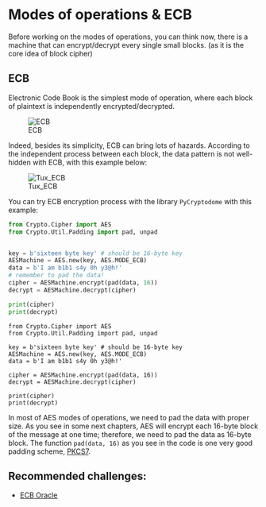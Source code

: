 # Modes of operations & ECB {#sec-Symmetric}

Before working on the modes of operations, you can think now, there is a machine that can encrypt/decrypt every single small blocks. (as it is the core idea of block cipher)

## ECB 

Electronic Code Book is the simplest mode of operation, where each block of plaintext is independently encrypted/decrypted. 

![ECB](/images/ECB.png)

Indeed, besides its simplicity, ECB can bring lots of hazards. According to the independent process between each block, the data pattern is not well-hidden with ECB, with this example below: 

![Tux_ECB](/images/tux_ecb.png)

You can try ECB encryption process with the library `PyCryptodome` with this example:

```Python
from Crypto.Cipher import AES
from Crypto.Util.Padding import pad, unpad


key = b'sixteen byte key' # should be 16-byte key
AESMachine = AES.new(key, AES.MODE_ECB)
data = b'I am b1b1 s4y 0h y3@h!'
# remember to pad the data!
cipher = AESMachine.encrypt(pad(data, 16))
decrypt = AESMachine.decrypt(cipher)

print(cipher)
print(decrypt)
```
```sagemath
from Crypto.Cipher import AES
from Crypto.Util.Padding import pad, unpad

key = b'sixteen byte key' # should be 16-byte key
AESMachine = AES.new(key, AES.MODE_ECB)
data = b'I am b1b1 s4y 0h y3@h!'

cipher = AESMachine.encrypt(pad(data, 16))
decrypt = AESMachine.decrypt(cipher)

print(cipher)
print(decrypt)
```

::: {.callout-important}
In most of AES modes of operations, we need to pad the data with proper size. As you see in some next chapters, AES will encrypt each 16-byte block of the message at one time; therefore, we need to pad the data as 16-byte block. The function `pad(data, 16)` as you see in the code is one very good padding scheme, [PKCS7](https://en.wikipedia.org/wiki/PKCS_7).
:::

::: {.callout-note}
## Recommended challenges: 
+ [ECB Oracle](https://aes.cryptohack.org/ecboracle)
:::